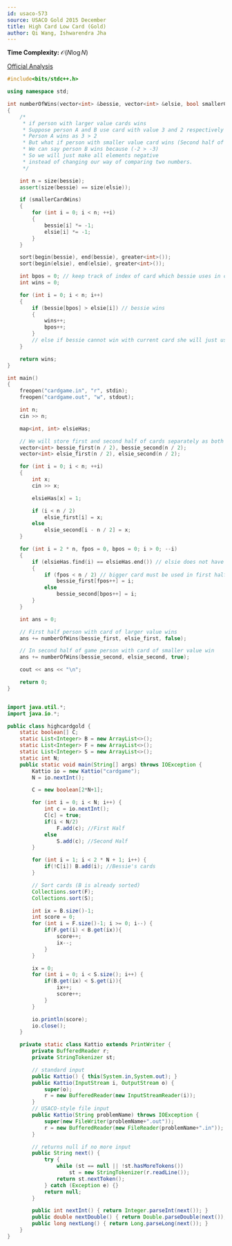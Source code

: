 ```yaml
---
id: usaco-573
source: USACO Gold 2015 December
title: High Card Low Card (Gold)
author: Qi Wang, Ishwarendra Jha
---
```


**Time Complexity:** $\mathcal{O}(N\log{N})$

[Official Analysis](http://www.usaco.org/current/data/sol_cardgame_gold_dec15.html)

<LanguageSection>

<CPPSection>

```cpp
#include<bits/stdc++.h>

using namespace std;

int numberOfWins(vector<int> &bessie, vector<int> &elsie, bool smallerCardWins)
{
	/*
	 * if person with larger value cards wins
	 * Suppose person A and B use card with value 3 and 2 respectively
	 * Person A wins as 3 > 2
	 * But what if person with smaller value card wins (Second half of game)
	 * We can say person B wins because (-2 > -3)
	 * So we will just make all elements negative
	 * instead of changing our way of comparing two numbers.
	 */

	int n = size(bessie);
	assert(size(bessie) == size(elsie));

	if (smallerCardWins)
	{
		for (int i = 0; i < n; ++i)
		{
			bessie[i] *= -1;
			elsie[i] *= -1;
		}
	}

	sort(begin(bessie), end(bessie), greater<int>());
	sort(begin(elsie), end(elsie), greater<int>());

	int bpos = 0; // keep track of index of card which bessie uses in current move
	int wins = 0;

	for (int i = 0; i < n; i++)
	{
		if (bessie[bpos] > elsie[i]) // bessie wins
		{
			wins++;
			bpos++;
		}
		// else if bessie cannot win with current card she will just use her weakest card 
	}

	return wins;
}

int main()
{
	freopen("cardgame.in", "r", stdin);
	freopen("cardgame.out", "w", stdout);

	int n;
	cin >> n;

	map<int, int> elsieHas;

	// We will store first and second half of cards separately as both rounds are independent of each other
	vector<int> bessie_first(n / 2), bessie_second(n / 2);
	vector<int> elsie_first(n / 2), elsie_second(n / 2);

	for (int i = 0; i < n; ++i)
	{
		int x;
		cin >> x;

		elsieHas[x] = 1;

		if (i < n / 2)
			elsie_first[i] = x;
		else
			elsie_second[i - n / 2] = x;
	}

	for (int i = 2 * n, fpos = 0, bpos = 0; i > 0; --i)
	{
		if (elsieHas.find(i) == elsieHas.end()) // elsie does not have this card
		{
			if (fpos < n / 2) // bigger card must be used in first half
				bessie_first[fpos++] = i;
			else
				bessie_second[bpos++] = i;
		}
	}

	int ans = 0;

	// First half person with card of larger value wins
	ans += numberOfWins(bessie_first, elsie_first, false);

	// In second half of game person with card of smaller value win
	ans += numberOfWins(bessie_second, elsie_second, true);

	cout << ans << "\n"; 

	return 0;
}
```

</CPPSection>

<JavaSection>

```java

import java.util.*;
import java.io.*;

public class highcardgold {
	static boolean[] C;
	static List<Integer> B = new ArrayList<>();
	static List<Integer> F = new ArrayList<>();
	static List<Integer> S = new ArrayList<>();
	static int N;
	public static void main(String[] args) throws IOException {
		Kattio io = new Kattio("cardgame");
		N = io.nextInt();

		C = new boolean[2*N+1];

		for (int i = 0; i < N; i++) {
			int c = io.nextInt();
			C[c] = true;
			if(i < N/2)
				F.add(c); //First Half
			else
				S.add(c); //Second Half
		}

		for (int i = 1; i < 2 * N + 1; i++) {
			if(!C[i]) B.add(i); //Bessie's cards
		}

		// Sort cards (B is already sorted)
		Collections.sort(F);
		Collections.sort(S);

		int ix = B.size()-1;
		int score = 0;
		for (int i = F.size()-1; i >= 0; i--) {
			if(F.get(i) < B.get(ix)){
				score++;
				ix--;
			}
		}

		ix = 0;
		for (int i = 0; i < S.size(); i++) {
			if(B.get(ix) < S.get(i)){
				ix++;
				score++;
			}
		}

		io.println(score);
		io.close();
	}

	private static class Kattio extends PrintWriter {
		private BufferedReader r;
		private StringTokenizer st;

		// standard input
		public Kattio() { this(System.in,System.out); }
		public Kattio(InputStream i, OutputStream o) {
			super(o);
			r = new BufferedReader(new InputStreamReader(i));
		}
		// USACO-style file input
		public Kattio(String problemName) throws IOException {
			super(new FileWriter(problemName+".out"));
			r = new BufferedReader(new FileReader(problemName+".in"));
		}

		// returns null if no more input
		public String next() {
			try {
				while (st == null || !st.hasMoreTokens())
					st = new StringTokenizer(r.readLine());
				return st.nextToken();
			} catch (Exception e) {}
			return null;
		}

		public int nextInt() { return Integer.parseInt(next()); }
		public double nextDouble() { return Double.parseDouble(next()); }
		public long nextLong() { return Long.parseLong(next()); }
	}
}

```

</JavaSection>

</LanguageSection>
